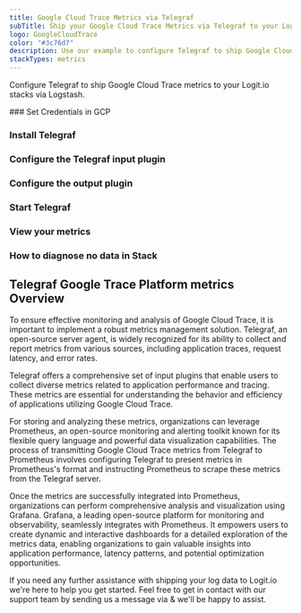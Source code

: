 ```yaml
---
title: Google Cloud Trace Metrics via Telegraf
subTitle: Ship your Google Cloud Trace Metrics via Telegraf to your Logit.io Stack
logo: GoogleCloudTrace
color: "#3c76d7"
description: Use our example to configure Telegraf to ship Google Cloud Trace metrics to Logit.io. Configure Telegraf to send Google Cloud Trace metrics to ELK.
stackTypes: metrics
---
```


Configure Telegraf to ship Google Cloud Trace metrics to your Logit.io stacks via Logstash.

<Steps>
  ### Set Credentials in GCP

  <SetGCPCredentials intro="Google Cloud Trace is a distributed tracing system provided by Google Cloud that helps organizations understand the performance and behavior of their applications. It allows for the collection, analysis, and visualization of latency data to identify and troubleshoot performance issues within complex distributed systems."/>
  
  ### Install Telegraf

  <InstallTelegraf />

  ### Configure the Telegraf input plugin

  <TelegrafStackDriverInput metric_type="cloudtrace.googleapis.com"/>

  ### Configure the output plugin

  <TelegrafOutputPlugin />

  ### Start Telegraf

  <StartTelegraf />

  ### View your metrics
  <LaunchStack stackType="metrics" source="Google_Cloud_Trace_Metrics_via_Telegraf" utmMedium="metrics" utmCampaign="telegraf-GoogleTrace-metrics" />

  ### How to diagnose no data in Stack

  <DiagnoseNoData />
</Steps>

## Telegraf Google Trace Platform metrics Overview

To ensure effective monitoring and analysis of Google Cloud Trace, it is important to implement a robust 
metrics management solution. Telegraf, an open-source server agent, is widely recognized for its ability 
to collect and report metrics from various sources, including application traces, request latency, and error rates.

Telegraf offers a comprehensive set of input plugins that enable users to collect diverse metrics 
related to application performance and tracing. These metrics are essential for understanding the 
behavior and efficiency of applications utilizing Google Cloud Trace.

For storing and analyzing these metrics, organizations can leverage Prometheus, an open-source 
monitoring and alerting toolkit known for its flexible query language and powerful data visualization 
capabilities. The process of transmitting Google Cloud Trace metrics from Telegraf to Prometheus 
involves configuring Telegraf to present metrics in Prometheus's format and instructing Prometheus 
to scrape these metrics from the Telegraf server.

Once the metrics are successfully integrated into Prometheus, organizations can perform comprehensive 
analysis and visualization using Grafana. Grafana, a leading open-source platform for monitoring 
and observability, seamlessly integrates with Prometheus. It empowers users to create dynamic and 
interactive dashboards for a detailed exploration of the metrics data, enabling organizations to 
gain valuable insights into application performance, latency patterns, and potential optimization opportunities.

If you need any further assistance with shipping your log data to Logit.io we're here to help you get started. 
Feel free to get in contact with our support team by sending us a message via <IntercomButton text="live chat" /> & we'll be happy to assist.